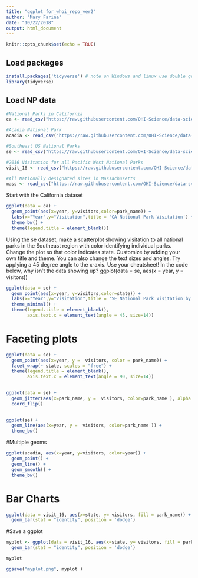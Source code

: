 ```yaml
---
title: "ggplot_for_whoi_repo_ver2"
author: "Mary Farina"
date: "10/22/2018"
output: html_document
---
```


```r
knitr::opts_chunk$set(echo = TRUE)
```

## Load packages

```r
install.packages('tidyverse') # note on Windows and linux use double quotes
library(tidyverse)
```

## Load NP data


```r
#National Parks in California
ca <- read_csv("https://raw.githubusercontent.com/OHI-Science/data-science-training/master/data/ca.csv") 

#Acadia National Park
acadia <- read_csv("https://raw.githubusercontent.com/OHI-Science/data-science-training/master/data/acadia.csv")

#Southeast US National Parks
se <- read_csv("https://raw.githubusercontent.com/OHI-Science/data-science-training/master/data/se.csv")

#2016 Visitation for all Pacific West National Parks
visit_16 <- read_csv("https://raw.githubusercontent.com/OHI-Science/data-science-training/master/data/visit_16.csv")

#All Nationally designated sites in Massachusetts
mass <- read_csv("https://raw.githubusercontent.com/OHI-Science/data-science-training/master/data/mass.csv")
```


Start with the California dataset

```r

ggplot(data = ca) + 
  geom_point(aes(x=year, y=visitors,color=park_name)) +
  labs(x="Year",y="Visitation",title = 'CA National Park Visitation') +
  theme_bw() +
  theme(legend.title = element_blank())

```


Using the se dataset, make a scatterplot showing visitation to all national parks in the Southeast region with color identifying individual parks.
Change the plot so that color indicates state.
Customize by adding your own title and theme. You can also change the text sizes and angles. Try applying a 45 degree angle to the x-axis. Use your cheatsheet!
In the code below, why isn’t the data showing up?
ggplot(data = se, aes(x = year, y = visitors))


```r

ggplot(data = se) + 
  geom_point(aes(x=year, y=visitors,color=state)) +
  labs(x="Year",y="Visitation",title = 'SE National Park Visitation by state') +
  theme_minimal() +
  theme(legend.title = element_blank(),
        axis.text.x = element_text(angle = 45, size=14))

```

# Faceting plots

```r
ggplot(data = se) +
  geom_point(aes(x=year, y =  visitors, color = park_name)) +
  facet_wrap(~ state, scales = "free") +
  theme(legend.title = element_blank(),
        axis.text.x = element_text(angle = 90, size=14))
  
```




```r
ggplot(data = se) +
  geom_jitter(aes(x=park_name, y =  visitors, color=park_name ), alpha = 0.4, width = 0.1) +
  coord_flip()
  
```


```r
ggplot(se) +
  geom_line(aes(x=year, y =  visitors, color=park_name )) +
  theme_bw()
```

#Multiple geoms

```r
ggplot(acadia, aes(x=year, y=visitors, color=year)) +
  geom_point() +
  geom_line() +
  geom_smooth() +
  theme_bw()
```

# Bar Charts

```r
ggplot(data = visit_16, aes(x=state, y= visitors, fill = park_name)) +
  geom_bar(stat = "identity", position = 'dodge')
```

#Save a ggplot

```r
myplot <- ggplot(data = visit_16, aes(x=state, y= visitors, fill = park_name)) +
  geom_bar(stat = "identity", position = 'dodge')

myplot

ggsave("myplot.png", myplot )

```
